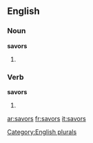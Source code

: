 ==English==

===Noun===
'''savors'''

# {{plural of |[[savor]]}}

===Verb===
'''savors'''

# {{third-person singular of|[[savor]]}}

[[Category:English plurals]]

[[ar:savors]]
[[fr:savors]]
[[it:savors]]